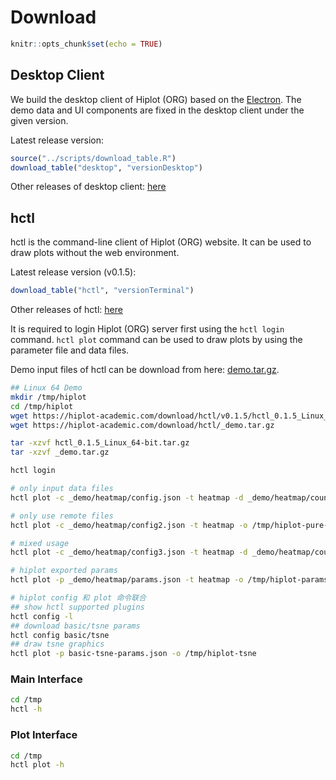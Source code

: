 # Download

```r
knitr::opts_chunk$set(echo = TRUE)
```

## Desktop Client

We build the desktop client of Hiplot (ORG) based on the [Electron](https://www.electronjs.org/). The demo data and UI components are fixed in the desktop client under the given version.

Latest release version:

```r
source("../scripts/download_table.R")
download_table("desktop", "versionDesktop")
```

Other releases of desktop client: [here](https://hiplot-academic.com/download/desktop)

## hctl

hctl is the command-line client of Hiplot (ORG) website. It can be used to draw plots without the web environment.

Latest release version (v0.1.5):

```r
download_table("hctl", "versionTerminal")
```

Other releases of hctl: [here](https://hiplot-academic.com/download/hctl)

It is required to login Hiplot (ORG) server first using the `hctl login` command. `hctl plot` command can be used to draw plots by using the parameter file and data files.

Demo input files of hctl can be download from here: [demo.tar.gz](https://hiplot-academic.com/download/hctl/_demo.tar.gz).

```bash
## Linux 64 Demo
mkdir /tmp/hiplot
cd /tmp/hiplot
wget https://hiplot-academic.com/download/hctl/v0.1.5/hctl_0.1.5_Linux_64-bit.tar.gz
wget https://hiplot-academic.com/download/hctl/_demo.tar.gz

tar -xzvf hctl_0.1.5_Linux_64-bit.tar.gz
tar -xzvf _demo.tar.gz

hctl login

# only input data files
hctl plot -c _demo/heatmap/config.json -t heatmap -d _demo/heatmap/countData.txt,_demo/heatmap/sampleInfo.txt,_demo/heatmap/geneInfo.txt -o /tmp/hiplot-pure-data-mode

# only use remote files
hctl plot -c _demo/heatmap/config2.json -t heatmap -o /tmp/hiplot-pure-remote-data-mode

# mixed usage
hctl plot -c _demo/heatmap/config3.json -t heatmap -d _demo/heatmap/countData.txt,,_demo/heatmap/geneInfo.txt -o /tmp/hiplot-mixed-mode

# hiplot exported params
hctl plot -p _demo/heatmap/params.json -t heatmap -o /tmp/hiplot-params-mode

# hiplot config 和 plot 命令联合
## show hctl supported plugins
hctl config -l
## download basic/tsne params
hctl config basic/tsne
## draw tsne graphics
hctl plot -p basic-tsne-params.json -o /tmp/hiplot-tsne
```

### Main Interface

```bash
cd /tmp
hctl -h
```

### Plot Interface

```bash
cd /tmp
hctl plot -h
```
